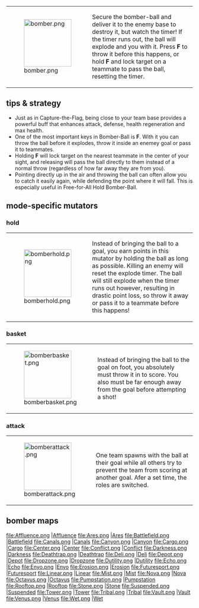{|
|[[File:bomber.png|128px]]
|Secure the bomber-ball and deliver it to the enemy base to destroy it, but watch the timer! If the timer runs out, the ball will explode and you with it. Press '''F''' to throw it before this happens, or hold '''F''' and lock target on a teammate to pass the ball, resetting the timer.
|}

==tips & strategy==
* Just as in Capture-the-Flag, being close to your team base provides a powerful buff that enhances attack, defense, health regeneration and max health.
* One of the most important keys in Bomber-Ball is '''F'''. With it you can throw the ball before it explodes, throw it inside an enemey goal or pass it to teammates.
* Holding '''F''' will lock target on the nearest teammate in the center of your sight, and releasing will pass the ball directly to them instead of a normal throw (regardless of how far away they are from you).
* Pointing directly up in the air and throwing the ball can often allow you to catch it easily again, while defending the point where it will fall. This is especially useful in Free-for-All Hold Bomber-Ball.

==mode-specific mutators==

===hold===
{|
|[[File:bomberhold.png|128px]]
|Instead of bringing the ball to a goal, you earn points in this mutator by holding the ball as long as
possible. Killing an enemy will reset the explode timer. The ball will still explode when the timer runs
out however, resulting in drastic point loss, so throw it away or pass it to a teammate before this happens!
|}

===basket===
{|
|[[File:bomberbasket.png|128px]]
|Instead of bringing the ball to the goal on foot, you absolutely must throw it in to score.
You also must be far enough away from the goal before attempting a shot!
|}

===attack===
{|
|[[File:bomberattack.png|128px]]
|One team spawns with the ball at their goal while all others try to prevent the
team from scoring at another goal. Afer a set time, the roles are switched.
|}

==bomber maps==
<gallery>
file:Affluence.png |[[Map_Affluence|Affluence]]
file:Ares.png |[[Map_Ares|Ares]]
file:Battlefield.png |[[Map_Battlefield|Battlefield]]
file:Canals.png |[[Map_Canals|Canals]]
file:Canyon.png |[[Map_Canyon|Canyon]]
file:Cargo.png |[[Map_Cargo|Cargo]]
file:Center.png |[[Map_Center|Center]]
file:Conflict.png |[[Map_Conflict|Conflict]]
file:Darkness.png |[[Map_Darkness|Darkness]]
file:Deathtrap.png |[[Map_Deathtrap|Deathtrap]]
file:Deli.png |[[Map_Deli|Deli]]
file:Depot.png |[[Map_Depot|Depot]]
file:Dropzone.png |[[Map_Dropzone|Dropzone]]
file:Dutility.png |[[Map_Dutility|Dutility]]
file:Echo.png |[[Map_Echo|Echo]]
file:Enyo.png |[[Map_Enyo|Enyo]]
file:Erosion.png |[[Map_Erosion|Erosion]]
file:Futuresport.png |[[Map_Futuresport|Futuresport]]
file:Linear.png |[[Map_Linear|Linear]]
file:Mist.png |[[Map_Mist|Mist]]
file:Nova.png |[[Map_Nova|Nova]]
file:Octavus.png |[[Map_Octavus|Octavus]]
file:Pumpstation.png |[[Map_Pumpstation|Pumpstation]]
file:Rooftop.png |[[Map_Rooftop|Rooftop]]
file:Stone.png |[[Map_Stone|Stone]]
file:Suspended.png |[[Map_Suspended|Suspended]]
file:Tower.png |[[Map_Tower|Tower]]
file:Tribal.png |[[Map_Tribal|Tribal]]
file:Vault.png |[[Map_Vault|Vault]]
file:Venus.png |[[Map_Venus|Venus]]
file:Wet.png |[[Map_Wet|Wet]]
</gallery>


{{Modes}}